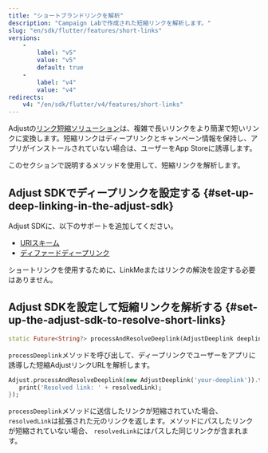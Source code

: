 ```yaml
---
title: "ショートブランドリンクを解析"
description: "Campaign Labで作成された短縮リンクを解析します。"
slug: "en/sdk/flutter/features/short-links"
versions: 
    - 
        label: "v5"
        value: "v5"
        default: true
    - 
        label: "v4"
        value: "v4"
redirects: 
    v4: "/en/sdk/flutter/v4/features/short-links"
---
```

Adjustの[リンク短縮ソリューション](https://help.adjust.com/en/article/short-branded-links)は、複雑で長いリンクをより簡潔で短いリンクに変換します。短縮リンクはディープリンクとキャンペーン情報を保持し、アプリがインストールされていない場合は、ユーザーをApp Storeに誘導します。

このセクションで説明するメソッドを使用して、短縮リンクを解析します。

Adjust SDKでディープリンクを設定する \{\#set\-up\-deep\-linking\-in\-the\-adjust\-sdk\}
------------------------------------------------------------------------------------

Adjust SDKに、以下のサポートを追加してください。

* [URIスキーム](/en/sdk/flutter/features/deep-links)
* [ディファードディープリンク](/en/sdk/flutter/features/deep-links#deferred-deep-linking)

<callout type="note"> 

ショートリンクを使用するために、LinkMeまたはリンクの解決を設定する必要はありません。
</Callout> 

Adjust SDKを設定して短縮リンクを解析する \{\#set\-up\-the\-adjust\-sdk\-to\-resolve\-short\-links\}
-----------------------------------------------------------------------------------------------

<codeblock title="メソッドシグネチャー"> 

```dart
static Future<String?> processAndResolveDeeplink(AdjustDeeplink deeplink) async
```

</CodeBlock> 

`processDeeplink`メソッドを呼び出して、ディープリンクでユーザーをアプリに誘導した短縮AdjustリンクURLを解析します。

```dart
Adjust.processAndResolveDeeplink(new AdjustDeeplink('your-deeplink')).then((resolvedLink) {
   print('Resolved link: ' + resolvedLink);
});

```

`processDeeplink`メソッドに送信したリンクが短縮されていた場合、 `resolvedLink`は拡張された元のリンクを返します。メソッドにパスしたリンクが短縮されていない場合、 `resolvedLink`にはパスした同じリンクが含まれます。

